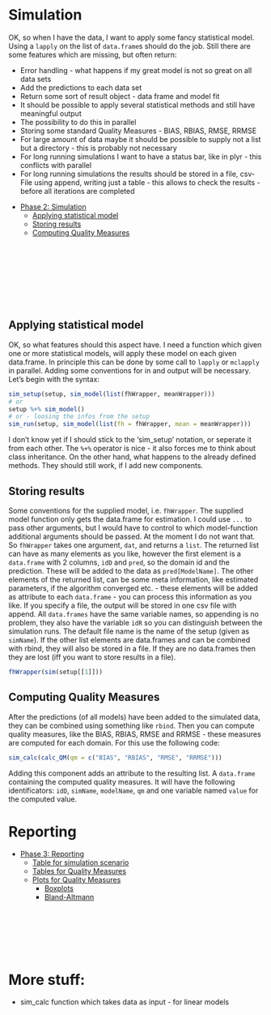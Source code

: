 
# Simulation

OK, so when I have the data, I want to apply some fancy statistical model. Using a `lapply` on the list of `data.frame`s should do the job. Still there are some features which are missing, but often return:

- Error handling - what happens if my great model is not so great on all data sets
- Add the predictions to each data set
- Return some sort of result object - data frame and model fit
- It should be possible to apply several statistical methods and still have meaningful output
- The possibility to do this in parallel
- Storing some standard Quality Measures - BIAS, RBIAS, RMSE, RRMSE
- For large amount of data maybe it should be possible to supply not a list but a directory - this is probably not necessary
- For long running simulations I want to have a status bar, like in plyr - this conflicts with parallel
- For long running simulations the results should be stored in a file, csv-File using append, writing just a table - this allows to check the results - before all iterations are completed

<div class="tree" style="height: 200px;" markdown="1">
- [Phase 2: Simulation]()
  - [Applying statistical model]()
  - [Storing results]()
  - [Computing Quality Measures]()
</div>

## Applying statistical model

OK, so what features should this aspect have. I need a function which given one or more statistical models, will apply these model on each given data.frame. In principle this can be done by some call to `lapply` or `mclapply` in parallel. Adding some conventions for in and output will be necessary. Let's begin with the syntax:

~~~ r
sim_setup(setup, sim_model(list(fhWrapper, meanWrapper)))
# or
setup %+% sim_model()
# or - loosing the infos from the setup
sim_run(setup, sim_model(list(fh = fhWrapper, mean = meanWrapper)))
~~~

I don't know yet if I should stick to the 'sim_setup' notation, or seperate it from each other. The `%+%` operator is nice - it also forces me to think about class inheritance. On the other hand, what happens to the already defined methods. They should still work, if I add new components.

## Storing results

Some conventions for the supplied model, i.e. `fhWrapper`. The supplied model function only gets the data.frame for estimation. I could use `...` to pass other arguments, but I would have to control to which model-function additional arguments should be passed. At the moment I do not want that. So `fhWrapper` takes one argument, `dat`, and returns a `list`. The returned list can have as many elements as you like, however the first element is a `data.frame` with 2 columns, `idD` and `pred`, so the domain id and the prediction. These will be added to the data as `pred[ModelName]`. The other elements of the returned list, can be some meta information, like estimated parameters, if the algorithm converged etc. - these elements will be added as attribute to each `data.frame` - you can process this information as you like. If you specify a file, the output will be stored in one csv file with append. All `data.frames` have the same variable names, so appending is no problem, they also have the variable `idR` so you can distinguish between the simulation runs. The default file name is the name of the setup (given as `simName`). If the other list elements are data.frames and can be combined with rbind, they will also be stored in a file. If they are no data.frames then they are lost (iff you want to store results in a file).

~~~ r
fhWrapper(sim(setup[[1]]))
~~~

## Computing Quality Measures

After the predictions (of all models) have been added to the simulated data, they can be combined using something like `rbind`. Then you can compute quality measures, like the BIAS, RBIAS, RMSE and RRMSE - these measures are computed for each domain. For this use the following code:

~~~ r
sim_calc(calc_QM(qm = c("BIAS", "RBIAS", "RMSE", "RRMSE")))
~~~

Adding this component adds an attribute to the resulting list. A `data.frame` containing the computed quality measures. It will have the following identificators: `idD`, `simName`, `modelName`, `qm` and one variable named `value` for the computed value.

# Reporting

<div class="tree" style="height: 200px;" markdown="1">
- [Phase 3: Reporting]()
  - [Table for simulation scenario]()
  - [Tables for Quality Measures]()
  - [Plots for Quality Measures]()
    - [Boxplots]()
    - [Bland-Altmann]()
</div>

# More stuff:
  - sim_calc function which takes data as input - for linear models